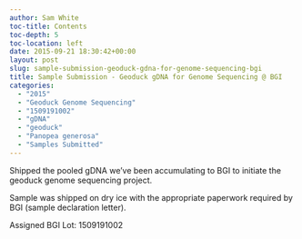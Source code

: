 ```yaml
---
author: Sam White
toc-title: Contents
toc-depth: 5
toc-location: left
date: 2015-09-21 18:30:42+00:00
layout: post
slug: sample-submission-geoduck-gdna-for-genome-sequencing-bgi
title: Sample Submission - Geoduck gDNA for Genome Sequencing @ BGI
categories:
  - "2015"
  - "Geoduck Genome Sequencing"
  - "1509191002"
  - "gDNA"
  - "geoduck"
  - "Panopea generosa"
  - "Samples Submitted"
---
```


Shipped the pooled gDNA we've been accumulating to BGI to initiate the geoduck genome sequencing project.

Sample was shipped on dry ice with the appropriate paperwork required by BGI (sample declaration letter).

Assigned BGI Lot: 1509191002
